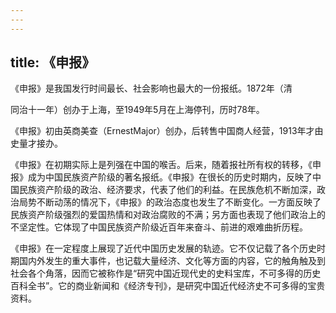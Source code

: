 ```yaml
---
---
---
```

title: 《申报》
---



《申报》是我国发行时间最长、社会影响也最大的一份报纸。1872年（清

同治十一年）创办于上海，至1949年5月在上海停刊，历时78年。

《申报》初由英商美查（ErnestMajor）创办，后转售中国商人经营，1913年才由史量才接办。

《申报》在初期实际上是列强在中国的喉舌。后来，随着报社所有权的转移，《申报》成为中国民族资产阶级的著名报纸。《申报》在很长的历史时期内，反映了中国民族资产阶级的政治、经济要求，代表了他们的利益。在民族危机不断加深，政治局势不断动荡的情况下，《申报》的政治态度也发生了不断变化。一方面反映了民族资产阶级强烈的爱国热情和对政治腐败的不满；另方面也表现了他们政治上的不坚定性。它体现了中国民族资产阶级近百年来奋斗、前进的艰难曲折历程。

《申报》在一定程度上展现了近代中国历史发展的轨迹。它不仅记载了各个历史时期国内外发生的重大事件，也记载大量经济、文化等方面的内容，它的触角触及到社会各个角落，因而它被称作是“研究中国近现代史的史料宝库，不可多得的历史百科全书”。它的商业新闻和《经济专刊》，是研究中国近代经济史不可多得的宝贵资料。